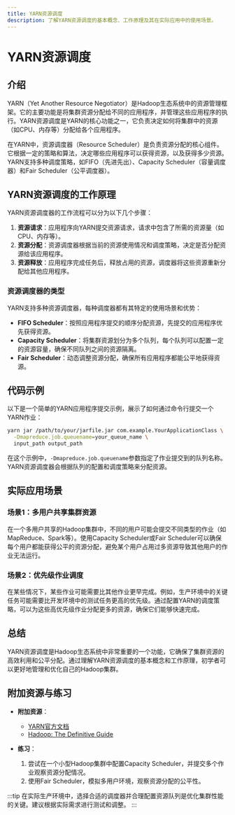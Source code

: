 ```yaml
---
title: YARN资源调度
description: 了解YARN资源调度的基本概念、工作原理及其在实际应用中的使用场景。
---
```


# YARN资源调度

## 介绍

YARN（Yet Another Resource Negotiator）是Hadoop生态系统中的资源管理框架。它的主要功能是将集群资源分配给不同的应用程序，并管理这些应用程序的执行。YARN资源调度是YARN的核心功能之一，它负责决定如何将集群中的资源（如CPU、内存等）分配给各个应用程序。

在YARN中，资源调度器（Resource Scheduler）是负责资源分配的核心组件。它根据一定的策略和算法，决定哪些应用程序可以获得资源，以及获得多少资源。YARN支持多种调度策略，如FIFO（先进先出）、Capacity Scheduler（容量调度器）和Fair Scheduler（公平调度器）。

## YARN资源调度的工作原理

YARN资源调度器的工作流程可以分为以下几个步骤：

1. **资源请求**：应用程序向YARN提交资源请求，请求中包含了所需的资源量（如CPU、内存等）。
2. **资源分配**：资源调度器根据当前的资源使用情况和调度策略，决定是否分配资源给该应用程序。
3. **资源释放**：应用程序完成任务后，释放占用的资源，调度器将这些资源重新分配给其他应用程序。

### 资源调度器的类型

YARN支持多种资源调度器，每种调度器都有其特定的使用场景和优势：

- **FIFO Scheduler**：按照应用程序提交的顺序分配资源，先提交的应用程序优先获得资源。
- **Capacity Scheduler**：将集群资源划分为多个队列，每个队列可以配置一定的资源容量，确保不同队列之间的资源隔离。
- **Fair Scheduler**：动态调整资源分配，确保所有应用程序都能公平地获得资源。

## 代码示例

以下是一个简单的YARN应用程序提交示例，展示了如何通过命令行提交一个YARN作业：

```bash
yarn jar /path/to/your/jarfile.jar com.example.YourApplicationClass \
  -Dmapreduce.job.queuename=your_queue_name \
  input_path output_path
```

在这个示例中，`-Dmapreduce.job.queuename`参数指定了作业提交到的队列名称。YARN资源调度器会根据队列的配置和调度策略来分配资源。

## 实际应用场景

### 场景1：多用户共享集群资源

在一个多用户共享的Hadoop集群中，不同的用户可能会提交不同类型的作业（如MapReduce、Spark等）。使用Capacity Scheduler或Fair Scheduler可以确保每个用户都能获得公平的资源分配，避免某个用户占用过多资源导致其他用户的作业无法运行。

### 场景2：优先级作业调度

在某些情况下，某些作业可能需要比其他作业更早完成。例如，生产环境中的关键任务可能需要比开发环境中的测试任务更高的优先级。通过配置YARN的调度策略，可以为这些高优先级作业分配更多的资源，确保它们能够快速完成。

## 总结

YARN资源调度是Hadoop生态系统中非常重要的一个功能，它确保了集群资源的高效利用和公平分配。通过理解YARN资源调度的基本概念和工作原理，初学者可以更好地管理和优化自己的Hadoop集群。

## 附加资源与练习

- **附加资源**：
  - [YARN官方文档](https://hadoop.apache.org/docs/current/hadoop-yarn/hadoop-yarn-site/YARN.html)
  - [Hadoop: The Definitive Guide](https://www.oreilly.com/library/view/hadoop-the-definitive/9781491901687/)

- **练习**：
  1. 尝试在一个小型Hadoop集群中配置Capacity Scheduler，并提交多个作业观察资源分配情况。
  2. 使用Fair Scheduler，模拟多用户环境，观察资源分配的公平性。

:::tip
在实际生产环境中，选择合适的调度器并合理配置资源队列是优化集群性能的关键。建议根据实际需求进行测试和调整。
:::